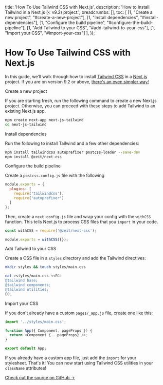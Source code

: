 
  title: 'How To Use Tailwind CSS with Next.js',
  description: 'How to install Tailwind in a Next.js (< v9.2) project.',
  breadcrumbs: [],
  toc: [
    [1, "Create a new project", "#create-a-new-project"],
    [1, "Install dependencies", "#install-dependencies"],
    [1, "Configure the build pipeline", "#configure-the-build-pipeline"],
    [1, "Add Tailwind to your CSS", "#add-tailwind-to-your-css"],
    [1, "Import your CSS", "#import-your-css"]
  ],
});

# How To Use Tailwind CSS with Next.js

<p className="text-lg">
  In this guide, we'll walk through how to install <a href="https://tailwindcss.com/">Tailwind CSS</a> in a <a href="https://nextjs.org">Next.js</a> project. 
  If you are on version 9.2 or above, <a href="/guides/next-js-tailwind">there's an even simpler way!</a>
</p>

<StepHeading step="1" id="create-a-new-project">Create a new project</StepHeading>

If you are starting fresh, run the following command to create a new Next.js project. Otherwise, you can proceed with these steps to add Tailwind to an existing Next.js app.

```bash
npm create next-app next-js-tailwind
cd next-js-tailwind
```

<StepHeading step="2" id="install-dependencies">Install dependencies</StepHeading>

Run the following to install Tailwind and a few other dependencies:

```bash
npm install tailwindcss autoprefixer postcss-loader --save-dev
npm install @zeit/next-css
```

<StepHeading step="3" id="configure-the-build-pipeline">Configure the build pipeline</StepHeading>

Create a `postcss.config.js` file with the following:

```js
module.exports = {
  plugins: [
    require('tailwindcss'),
    require('autoprefixer')
  ]
};
```

Then, create a `next.config.js` file and wrap your config with the `withCSS` function. This tells Next.js to process CSS files that you `import` in your code.

```js
const withCSS = require('@zeit/next-css');

module.exports = withCSS({});
```

<StepHeading step="4" id="add-tailwind-to-your-css">Add Tailwind to your CSS</StepHeading>

Create a CSS file in a `styles` directory and add the Tailwind directives:

```bash
mkdir styles && touch styles/main.css

cat >styles/main.css <<EOL
@tailwind base;
@tailwind components;
@tailwind utilities;
EOL
```

<StepHeading step="5" id="import-your-css">Import your CSS</StepHeading>

If you don't already have a custom `pages/_app.js` file, create one like this:

```js highlight=1
import '../styles/main.css';

function App({ Component, pageProps }) {
  return <Component {...pageProps} />;
}

export default App;
```

If you already have a custom app file, just add the `import` for your stylesheet. That's it! You can now start using Tailwind CSS utilities in your `className` attributes!

[Check out the source on GitHub →](https://github.com/statickit-projects/next-js-tailwind/tree/pre-9.2)
